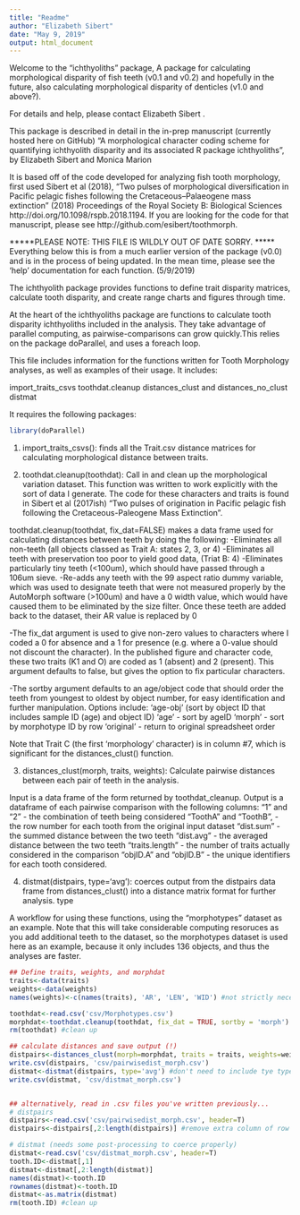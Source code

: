 ```yaml
---
title: "Readme"
author: "Elizabeth Sibert"
date: "May 9, 2019"
output: html_document
---
```


Welcome to the "ichthyoliths" package, A package for calculating morphological disparity of fish teeth (v0.1 and v0.2) and hopefully in the future, also calculating morphological disparity of denticles (v1.0 and above?). 

For details and help, please contact Elizabeth Sibert \email{esibert@@fas.harvard.edu}.

This package is described in detail in the in-prep manuscript (currently hosted here on GitHub) "A morphological character coding scheme for quantifying ichthyolith disparity and its associated R package ichthyoliths", by Elizabeth Sibert and Monica Marion 

It is based off of the code developed for analyzing fish tooth morphology, first used Sibert et al (2018), "Two pulses of morphological diversification in Pacific pelagic fishes following the Cretaceous–Palaeogene mass extinction" (2018) Proceedings of the Royal Society B: Biological Sciences http://doi.org/10.1098/rspb.2018.1194. If you are looking for the code for that manuscript, please see http://github.com/esibert/toothmorph. 


*****PLEASE NOTE: THIS FILE IS WILDLY OUT OF DATE SORRY. *****
Everything below this is from a much earlier version of the package (v0.0) and is in the process of being updated. In the mean time, please see the 'help' documentation for each function. (5/9/2019)


The ichthyolith package provides functions to define trait disparity matrices,
calculate tooth disparity, and create range charts and figures through time.

At the heart of the ichthyoliths package are functions to calculate
tooth disparity ichthyoliths included in the analysis. They take advantage
of parallel computing, as pairwise-comparisons can grow quickly.This relies
on the package doParallel, and uses a foreach loop.

This file includes information for the functions written for Tooth Morphology analyses, as well as examples of their usage. It includes: 

import_traits_csvs
toothdat.cleanup
distances_clust and distances_no_clust
distmat

It requires the following packages: 
```r
library(doParallel)
```


1) import_traits_csvs(): finds all the Trait.csv distance matrices for calculating morphological distance between traits.  

2) toothdat.cleanup(toothdat): Call in and clean up the morphological variation dataset. This function was written to work explicitly with the sort of data I generate. The code for these characters and traits is found in Sibert et al (2017ish) "Two pulses of origination in Pacific pelagic fish following the Cretaceous-Paleogene Mass Extinction". 

toothdat.cleanup(toothdat, fix_dat=FALSE) makes a data frame used for calculating distances between teeth by doing the following:
-Eliminates all non-teeth (all objects classed as Trait A: states 2, 3, or 4) 
-Eliminates all teeth with preservation too poor to yield good data, (Triat B: 4)
-Eliminates particularly tiny teeth (<100um), which should have passed through a 106um sieve.
-Re-adds any teeth with the 99 aspect ratio dummy variable, which was used to designate teeth that were not measured properly by the AutoMorph software (>100um) and have a 0 width value, which would have caused them to be eliminated by the size filter. Once these teeth are added back to the dataset, their AR value is replaced by 0

-The fix_dat argument is used to give non-zero values to characters where I coded a 0 for absence and a 1 for presence (e.g. where a 0-value should not discount the character). In the published figure and character code, these two traits (K1 and O) are coded as 1 (absent) and 2 (present). This argument defaults to false, but gives the option to fix particular characters. 

-The sortby argument defaults to an age/object code that should order the teeth from youngest to oldest by object number, for easy identification and further manipulation. Options include:
     'age-obj' (sort by object ID that includes sample ID (age) and object ID)
     'age' - sort by ageID
     'morph' - sort by morphotype ID by row
     'original' - return to original spreadsheet order


Note that Trait C (the first 'morphology' character) is in column #7, which is significant for the distances_clust() function.

3) distances_clust(morph, traits, weights): Calculate pairwise distances between each pair of teeth in the analysis. 

Input is a data frame of the form returned by toothdat_cleanup.
Output is a dataframe of each pairwise comparison with the following columns: 
"1" and "2" - the combination of teeth being considered
"ToothA" and "ToothB", - the row number for each tooth from the original input dataset
"dist.sum" - the summed distance between the two teeth 
"dist.avg" - the averaged distance between the two teeth 
"traits.length" - the number of traits actually considered in the comparison
"objID.A" and "objID.B" - the unique identifiers for each tooth considered.

4) distmat(distpairs, type='avg'): coerces output from the distpairs data frame from distances_clust() into a distance matrix format for further analysis. type

A workflow for using these functions, using the "morphotypes" dataset as an example. Note that this will take considerable computing resoruces as you add additional teeth to the dataset, so the morphotypes dataset is used here as an example, because it only includes 136 objects, and thus the analyses are faster. 

```r

## Define traits, weights, and morphdat
traits<-data(traits)
weights<-data(weights)
names(weights)<-c(names(traits), 'AR', 'LEN', 'WID') #not strictly necessary, but nice to check your work. 

toothdat<-read.csv('csv/Morphotypes.csv')
morphdat<-toothdat.cleanup(toothdat, fix_dat = TRUE, sortby = 'morph') #fix_dat=TRUE in this case, based on original data. Since this dataset is age-less (just the tooth morphotypes), sortby is 'morph' not 'age-obj' or 'age'. 'original' could also work in this case. 
rm(toothdat) #clean up

## calculate distances and save output (!)
distpairs<-distances_clust(morph=morphdat, traits = traits, weights=weights)
write.csv(distpairs, 'csv/pairwisedist_morph.csv')
distmat<-distmat(distpairs, type='avg') #don't need to include tye type, because that is the default of the function, but it's useful for show. 
write.csv(distmat, 'csv/distmat_morph.csv')


## alternatively, read in .csv files you've written previously...
# distpairs
distpairs<-read.csv('csv/pairwisedist_morph.csv', header=T)
distpairs<-distpairs[,2:length(distpairs)] #remove extra column of row list

# distmat (needs some post-processing to coerce properly)
distmat<-read.csv('csv/distmat_morph.csv', header=T)
tooth.ID<-distmat[,1]
distmat<-distmat[,2:length(distmat)]
names(distmat)<-tooth.ID
rownames(distmat)<-tooth.ID
distmat<-as.matrix(distmat)
rm(tooth.ID) #clean up

```
